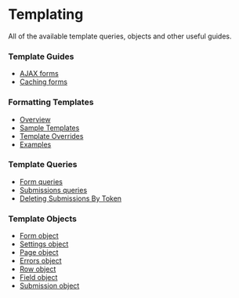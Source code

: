 
# Templating

All of the available template queries, objects and other useful guides.

### Template Guides

- [AJAX forms](./ajax.mdx)
- [Caching forms](./caching.mdx)

### Formatting Templates

- [Overview](./formatting/index.mdx#overview)
- [Sample Templates](./formatting/index.mdx#sample-templates)
- [Template Overrides](./formatting/index.mdx#template-overrides)
- [Examples](./formatting/index.mdx#examples)

### Template Queries

- [Form queries](./queries/form.mdx)
- [Submissions queries](./queries/submissions.mdx)
- [Deleting Submissions By Token](./queries/deleting-submissions-by-token.mdx)

### Template Objects

- [Form object](./objects/form.mdx)
- [Settings object](./objects/settings.mdx)<Badge type="feature" text="New in 5.0+" />
- [Page object](./objects/page.mdx)
- [Errors object](./objects/errors.mdx)
- [Row object](./objects/row.mdx)
- [Field object](./objects/field.mdx)
- [Submission object](./objects/submission.mdx)